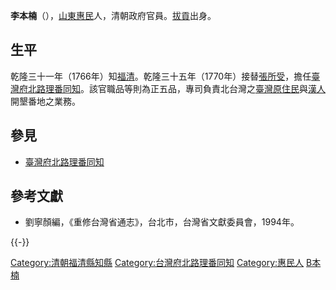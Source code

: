 '''李本楠'''（{{bd|1723年||？||}}），[[山東|山東]][[惠民|惠民]]人，清朝政府官員。[[拔貢|拔貢]]出身。

== 生平 ==
乾隆三十一年（1766年）知[[福清|福清]]。乾隆三十五年（1770年）接替[[張所受|張所受]]，擔任[[臺灣府北路理番同知|臺灣府北路理番同知]]。該官職品等則為正五品，專司負責北台灣之[[臺灣原住民|臺灣原住民]]與[[漢人|漢人]]開墾番地之業務。

==參見==
*[[臺灣府北路理番同知|臺灣府北路理番同知]]

==參考文獻==
*劉寧顏編，《重修台灣省通志》，台北市，台灣省文獻委員會，1994年。
{{-}}
{{start box}}
{{s-off}}
{{Succession box|[[張所受|張所受]]|[[胡建偉|胡建偉]]|[[臺灣府北路理番同知|臺灣府北路理番同知]]|<small>乾隆三十五年（1770年）上任</small>}}
{{end box}}
{{DEFAULTSORT:Li李}}
[[Category:清朝福清縣知縣|Category:清朝福清縣知縣]]
[[Category:台灣府北路理番同知|Category:台灣府北路理番同知]]
[[Category:惠民人|Category:惠民人]]
[[Category:李姓|B本楠]]